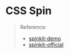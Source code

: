
<Meta />

# CSS Spin
> Reference:
> - [spinkit-demo](https://tobiasahlin.com/spinkit/)
> - [spinkit-official](https://github.com/tobiasahlin/SpinKit)
